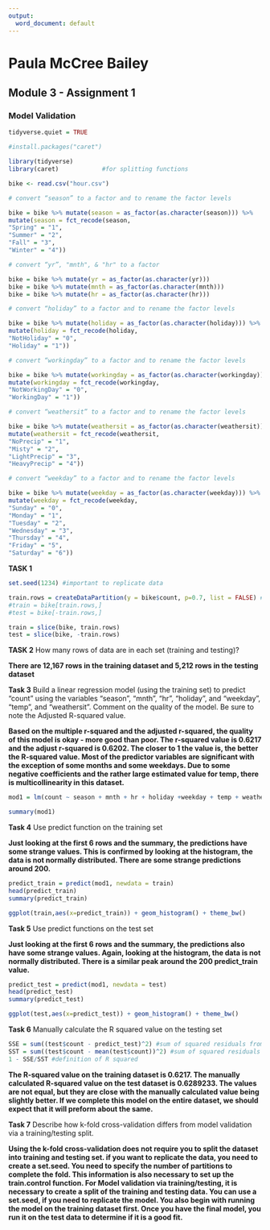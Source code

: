 ```yaml
---
output:
  word_document: default
---
```

# Paula McCree Bailey
## Module 3 - Assignment 1
### Model Validation


```r
tidyverse.quiet = TRUE

#install.packages("caret")

library(tidyverse)
library(caret)            #for splitting functions

bike <- read.csv("hour.csv")
```

```r
# convert “season” to a factor and to rename the factor levels

bike = bike %>% mutate(season = as_factor(as.character(season))) %>%
mutate(season = fct_recode(season,
"Spring" = "1",
"Summer" = "2",
"Fall" = "3",
"Winter" = "4"))

# convert “yr”, "mnth", & "hr" to a factor

bike = bike %>% mutate(yr = as_factor(as.character(yr)))
bike = bike %>% mutate(mnth = as_factor(as.character(mnth)))
bike = bike %>% mutate(hr = as_factor(as.character(hr)))

# convert “holiday” to a factor and to rename the factor levels

bike = bike %>% mutate(holiday = as_factor(as.character(holiday))) %>%
mutate(holiday = fct_recode(holiday,
"NotHoliday" = "0",
"Holiday" = "1"))

# convert “workingday” to a factor and to rename the factor levels

bike = bike %>% mutate(workingday = as_factor(as.character(workingday))) %>%
mutate(workingday = fct_recode(workingday,
"NotWorkingDay" = "0",
"WorkingDay" = "1"))

# convert “weathersit” to a factor and to rename the factor levels

bike = bike %>% mutate(weathersit = as_factor(as.character(weathersit))) %>%
mutate(weathersit = fct_recode(weathersit,
"NoPrecip" = "1",
"Misty" = "2",
"LightPrecip" = "3",
"HeavyPrecip" = "4"))

# convert “weekday” to a factor and to rename the factor levels

bike = bike %>% mutate(weekday = as_factor(as.character(weekday))) %>%
mutate(weekday = fct_recode(weekday,
"Sunday" = "0",                           
"Monday" = "1",
"Tuesday" = "2",
"Wednesday" = "3",
"Thursday" = "4",
"Friday" = "5",
"Saturday" = "6"))

```

**TASK 1**
```r
set.seed(1234) #important to replicate data

train.rows = createDataPartition(y = bike$count, p=0.7, list = FALSE) #70% in training
#train = bike[train.rows,] 
#test = bike[-train.rows,]

train = slice(bike, train.rows)
test = slice(bike, -train.rows)
```

**TASK 2** How many rows of data are in each set (training and testing)?

**There are 12,167 rows in the training dataset and 5,212 rows in the testing dataset**



**Task 3** Build a linear regression model (using the training set) to predict “count” using the variables “season”, “mnth”, “hr”, “holiday”, and “weekday”, “temp”, and “weathersit”. Comment on the quality of the model. Be sure to note the Adjusted R-squared value.


**Based on the multiple r-squared and the adjusted r-squared, the quality of this model is okay - more good than poor. The r-squared value is 0.6217 and the adjust r-squared is 0.6202. The closer to 1 the value is, the better the R-squared value.  Most of the predictor variables are significant with the exception of some months and some weekdays.  Due to some negative coefficients and the rather large estimated value for temp, there is multicollinearity in this dataset.**


```r

mod1 = lm(count ~ season + mnth + hr + holiday +weekday + temp + weathersit, train )

summary(mod1)
```





**Task 4** Use predict function on the training set

**Just looking at the first 6 rows and the summary, the predictions have some strange values.  This is confirmed by looking at the histogram, the data is not normally distributed.  There are some strange predictions around 200.**

```r

predict_train = predict(mod1, newdata = train)
head(predict_train)
summary(predict_train)

ggplot(train,aes(x=predict_train)) + geom_histogram() + theme_bw()

```






**Task 5** Use predict functions on the test set

**Just looking at the first 6 rows and the summary, the predictions also have some strange values.  Again, looking at the histogram, the data is not normally distributed.  There is a similar peak around the 200 predict_train value.**


```r

predict_test = predict(mod1, newdata = test)
head(predict_test)
summary(predict_test)

ggplot(test,aes(x=predict_test)) + geom_histogram() + theme_bw()

```


**Task 6** Manually calculate the R squared value on the testing set

```r

SSE = sum((test$count - predict_test)^2) #sum of squared residuals from model
SST = sum((test$count - mean(test$count))^2) #sum of squared residuals from a "naive" model
1 - SSE/SST #definition of R squared
```


**The R-squared value on the training dataset is 0.6217. The manually calculated R-squared value on the test dataset is 0.6289233. The values are not equal, but they are close with the manually calculated value being slightly better.  If we complete this model on the entire dataset, we should expect that it will preform about the same.**



**Task 7** Describe how k-fold cross-validation differs from model validation via a training/testing split.

**Using the k-fold cross-validation does not require you to split the dataset into training and testing set.  if you want to replicate the data, you need to create a set.seed.  You need to specify the number of partitions to complete the fold. This information is also necessary to set up the train.control function. For Model validation via training/testing, it is necessary to create a split of the training and testing data. You can use a set.seed, if you need to replicate the model. You also begin with running the model on the training dataset first. Once you have the final model, you run it on the test data to determine if it is a good fit. **  

